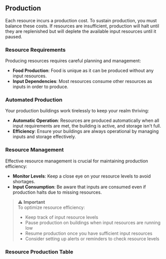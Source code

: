 
## Production

Each resource incurs a production cost. To sustain production, you must balance these costs. If resources are
insufficient, production will halt until they are replenished but will deplete the available input resources until it
paused.

### Resource Requirements

Producing resources requires careful planning and management:

- **Food Production**: Food is unique as it can be produced without any input resources.
- **Input Dependencies**: Most resources consume other resources as inputs in order to produce.

### Automated Production

Your production buildings work tirelessly to keep your realm thriving:

- **Automatic Operation**: Resources are produced automatically when all input requirements are met, the building is
  active, and storage isn't full.
- **Efficiency**: Ensure your buildings are always operational by managing inputs and storage effectively.

### Resource Management

Effective resource management is crucial for maintaining production efficiency:

- **Monitor Levels**: Keep a close eye on your resource levels to avoid shortages.
- **Input Consumption**: Be aware that inputs are consumed even if production halts due to missing resources.

> ⚠️ **Important**  
> To optimize resource efficiency:
>
> - Keep track of input resource levels
> - Pause production on buildings when input resources are running low
> - Resume production once you have sufficient input resources
> - Consider setting up alerts or reminders to check resource levels

### Resource Production Table

<ResourceTable />
